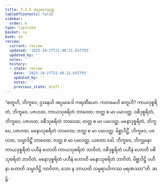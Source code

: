 ```yaml
---
title: 3.2.6 အပ္ပမာဒသုတ္တ
tableOfContents: false
sidebar:
  order: 6
type: tipitaka
basket: su
book: a4
review:
  current: review
  updated: '2025-10-27T21:48:21.637793'
  updated_by: ''
  notes: ''
  history:
  - state: review
    date: '2025-10-27T21:48:21.637793'
    updated_by: ''
    notes: ''
    previous_state: draft
---
```



<ReviewStatus review={frontmatter.review} showDetails={true} />

<HypothesisAnnotation frontmatter={frontmatter} />

<DynamicBreadcrumb />

<Division number="116" book="a4" e="ch" v="15" p="434">

<Paragraph number="768" book="a4">
“စတူဟိ, ဘိက္ခဝေ, ဌာနေဟိ အပ္ပမာဒေါ ကရဏီယော. ကတမေဟိ စတူဟိ? ကာယဒုစ္စရိတံ, ဘိက္ခဝေ, ပဇဟထ, ကာယသုစရိတံ ဘာဝေထ; တတ္ထ စ မာ ပမာဒတ္ထ. ဝစီဒုစ္စရိတံ, ဘိက္ခဝေ, ပဇဟထ, ဝစီသုစရိတံ ဘာဝေထ; တတ္ထ စ မာ ပမာဒတ္ထ. မနောဒုစ္စရိတံ, ဘိက္ခဝေ, ပဇဟထ, မနောသုစရိတံ ဘာဝေထ; တတ္ထ စ မာ ပမာဒတ္ထ. မိစ္ဆာဒိဋ္ဌိံ, ဘိက္ခဝေ, ပဇဟထ, သမ္မာဒိဋ္ဌိံ ဘာဝေထ; တတ္ထ စ မာ ပမာဒတ္ထ.
</Paragraph>

<Paragraph number="769" book="a4">
ယတော ခေါ, ဘိက္ခဝေ, ဘိက္ခုနော ကာယဒုစ္စရိတံ ပဟီနံ ဟောတိ ကာယသုစရိတံ ဘာဝိတံ, ဝစီဒုစ္စရိတံ ပဟီနံ ဟောတိ ဝစီသုစရိတံ ဘာဝိတံ, မနောဒုစ္စရိတံ ပဟီနံ ဟောတိ မနောသုစရိတံ ဘာဝိတံ, မိစ္ဆာဒိဋ္ဌိ ပဟီနာ ဟောတိ သမ္မာဒိဋ္ဌိ ဘာဝိတာ, သော န ဘာယတိ သမ္ပရာယိကဿ မရဏဿာ”တိ.

</Paragraph>
</Division>

<Paragraph number="770" type="center" book="a4">
ဆဋ္ဌံ.
</Paragraph>